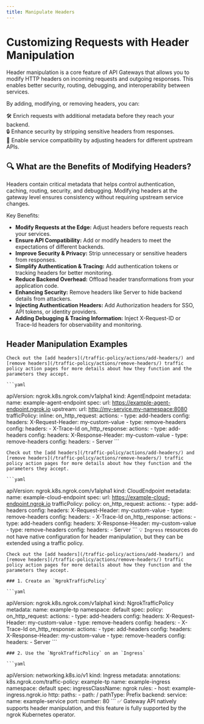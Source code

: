 ```yaml
---
title: Manipulate Headers
---
```



# Customizing Requests with Header Manipulation

Header manipulation is a core feature of API Gateways that allows you to modify HTTP headers on incoming requests and outgoing responses.
This enables better security, routing, debugging, and interoperability between services.

By adding, modifying, or removing headers, you can:

🛠 Enrich requests with additional metadata before they reach your backend. <br />
🔒 Enhance security by stripping sensitive headers from responses. <br />
🚀 Enable service compatibility by adjusting headers for different upstream APIs. <br />


## 🔍 What are the Benefits of Modifying Headers?

Headers contain critical metadata that helps control authentication, caching, routing, security, and debugging.
Modifying headers at the gateway level ensures consistency without requiring upstream service changes.

Key Benefits:

- **Modify Requests at the Edge:** Adjust headers before requests reach your services.
- **Ensure API Compatibility:** Add or modify headers to meet the expectations of different backends.
- **Improve Security & Privacy:** Strip unnecessary or sensitive headers from responses.
- **Simplify Authentication & Tracing:** Add authentication tokens or tracking headers for better monitoring.
- **Reduce Backend Overhead:** Offload header transformations from your application code.
- **Enhancing Security:** Remove headers like Server to hide backend details from attackers.
- **Injecting Authentication Headers:** Add Authorization headers for SSO, API tokens, or identity providers.
- **Adding Debugging & Tracing Information:** Inject X-Request-ID or Trace-Id headers for observability and monitoring.

## Header Manipulation Examples

<Tabs groupId="kind" queryString="kind">
	<TabItem value="agent-endpoint" label="AgentEndpoint" default>

	Check out the [add headers](/traffic-policy/actions/add-headers/) and [remove headers](/traffic-policy/actions/remove-headers/) traffic policy action pages for more details about how they function and the parameters they accept.

	```yaml
  apiVersion: ngrok.k8s.ngrok.com/v1alpha1
  kind: AgentEndpoint
  metadata:
    name: example-agent-endpoint
  spec:
    url: https://example-agent-endpoint.ngrok.io
    upstream:
      url: http://my-service.my-namespace:8080
    trafficPolicy:
      inline:
        on_http_request:
            actions:
              - type: add-headers
                config:
                  headers:
                    X-Request-Header: my-custom-value
              - type: remove-headers
                config:
                  headers:
                    - X-Trace-Id
        on_http_response:
            actions:
              - type: add-headers
                config:
                  headers:
                    X-Response-Header: my-custom-value
              - type: remove-headers
                config:
                  headers:
                    - Server
	```
	</TabItem>
	<TabItem value="cloud-endpoint" label="CloudEndpoint">

	Check out the [add headers](/traffic-policy/actions/add-headers/) and [remove headers](/traffic-policy/actions/remove-headers/) traffic policy action pages for more details about how they function and the parameters they accept.

	```yaml
  apiVersion: ngrok.k8s.ngrok.com/v1alpha1
  kind: CloudEndpoint
  metadata:
    name: example-cloud-endpoint
  spec:
    url: https://example-cloud-endpoint.ngrok.io
    trafficPolicy:
      policy:
        on_http_request:
            actions:
              - type: add-headers
                config:
                  headers:
                    X-Request-Header: my-custom-value
              - type: remove-headers
                config:
                  headers:
                    - X-Trace-Id
        on_http_response:
            actions:
              - type: add-headers
                config:
                  headers:
                    X-Response-Header: my-custom-value
              - type: remove-headers
                config:
                  headers:
                    - Server
	```
  </TabItem>
	<TabItem value="ingress" label="Ingress">
	💡 `Ingress` resources do not have native configuration for header manipulation, but they can be extended using a traffic policy.

	Check out the [add headers](/traffic-policy/actions/add-headers/) and [remove headers](/traffic-policy/actions/remove-headers/) traffic policy action pages for more details about how they function and the parameters they accept.

	### 1. Create an `NgrokTrafficPolicy`

	```yaml
  apiVersion: ngrok.k8s.ngrok.com/v1alpha1
  kind: NgrokTrafficPolicy
  metadata:
    name: example-tp
    namespace: default
  spec:
    policy:
      on_http_request:
          actions:
            - type: add-headers
              config:
                headers:
                  X-Request-Header: my-custom-value
            - type: remove-headers
              config:
                headers:
                  - X-Trace-Id
      on_http_response:
          actions:
            - type: add-headers
              config:
                headers:
                  X-Response-Header: my-custom-value
            - type: remove-headers
              config:
                headers:
                  - Server
	```

	### 2. Use the `NgrokTrafficPolicy` on an `Ingress`

	```yaml
  apiVersion: networking.k8s.io/v1
  kind: Ingress
  metadata:
    annotations:
      k8s.ngrok.com/traffic-policy: example-tp
    name: example-ingress
    namespace: default
  spec:
    ingressClassName: ngrok
    rules:
      - host: example-ingress.ngrok.io
        http:
          paths:
            - path: /
              pathType: Prefix
              backend:
                service:
                  name: example-service
                  port:
                    number: 80
	```
  </TabItem>
	<TabItem value="gateway-api" label="Gateway API">
	✅ Gateway API natively supports header manipulation, and this feature is fully supported by the ngrok Kubernetes operator.
  </TabItem>
</Tabs>

